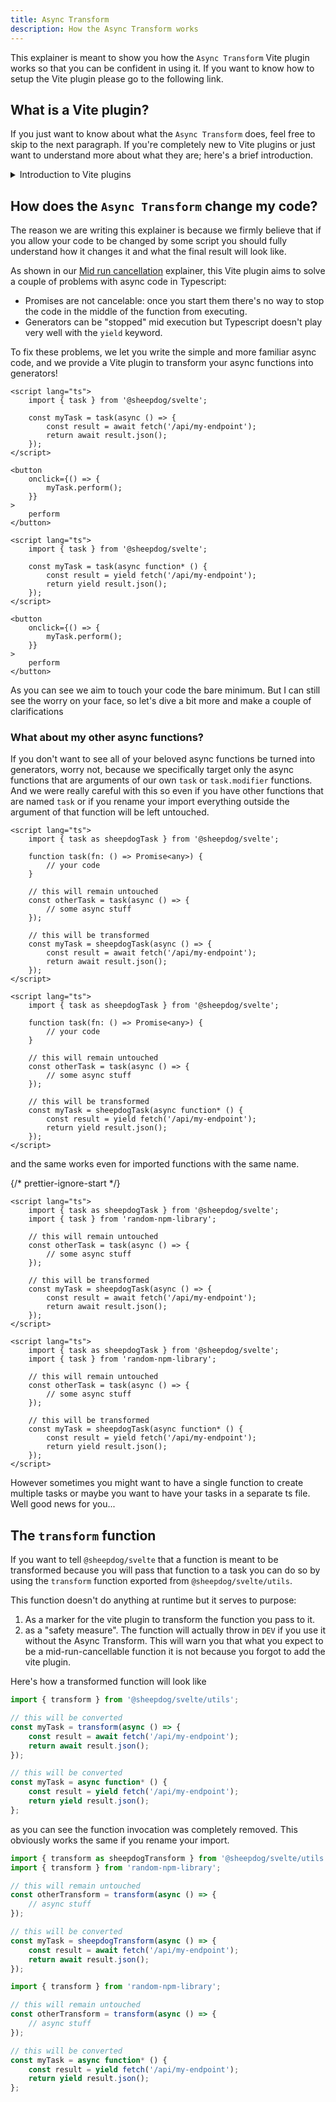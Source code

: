 ```yaml
---
title: Async Transform
description: How the Async Transform works
---
```



This explainer is meant to show you how the `Async Transform` Vite plugin works so that you can be
confident in using it. If you want to know how to setup the Vite plugin please go to the following
link.

<LinkCard
	href="/getting-started/installation/#setup-the-async-transform"
	title="Setup the Async Transform"
	description="Read the short guide about how to setup the Async Transform"
/>

## What is a Vite plugin?

If you just want to know about what the `Async Transform` does, feel free to skip to the next
paragraph. If you're completely new to Vite plugins or just want to understand more about what they
are; here's a brief introduction.

<details>
	<summary>Introduction to Vite plugins</summary>

    A Vite plugin is essentially a small bit of code with a series of methods that Vite will call
    sequentially during the dev and build script.

    Every function is called at a specific moment of the build and can affect it in different ways.

    Here's an example of a simple Vite plugin that is very similar to one in <BlankLink href="https://vitejs.dev/guide/api-plugin" body="their documentation" />

    <Code lang="ts" code={`

	// name is used during debug
	name: 'simple-transform',
	transform(src, fileName){
		// we only handle our custom file extension
		if(fileName.endsWith('.myext')){
			return {
				// we transform the text in our file
				// to JS
				code: myExtToJs(src),
				// if possible, return a sourcemap to allow for better debugging
				map: null,
			}
		}
	}
};
`}/>

In this case we handle our own custom file extension and compile that to JS but you can also use the
transform hook to change your JS.

    <Code lang="ts" code={`

	// name is used during debug
	name: 'remove-console-logs',
	transform(src){
		return {
			code: src.replaceAll(/console.log\(.+?\)/g, ""),
			map: null,
		}
	}
};
`}/>

This super simple plugin eliminates every instance of `console.log()` from your code.

<Aside type="caution">
	Don't use this anywhere. It's just a silly example and you should probably be a bit more nuanced
	than `replaceAll` if you want to remove logs from your code.
</Aside>

The gist of it is: you can do a lot of cool things with a Vite plugin and we decided to build the
Async Transform to make your life (hopefully) easier!

</details>

## How does the `Async Transform` change my code?

The reason we are writing this explainer is because we firmly believe that if you allow your code to
be changed by some script you should fully understand how it changes it and what the final result
will look like.

As shown in our [Mid run cancellation](/explainers/mid-run-cancellation) explainer, this Vite plugin
aims to solve a couple of problems with async code in Typescript:

- Promises are not cancelable: once you start them there's no way to stop the code in the middle of
  the function from executing.
- Generators can be "stopped" mid execution but Typescript doesn't play very well with the `yield`
  keyword.

To fix these problems, we let you write the simple and more familiar async code, and we provide a
Vite plugin to transform your async functions into generators!

<Tabs>

<TabItem label="Before">

```svelte
<script lang="ts">
	import { task } from '@sheepdog/svelte';

	const myTask = task(async () => {
		const result = await fetch('/api/my-endpoint');
		return await result.json();
	});
</script>

<button
	onclick={() => {
		myTask.perform();
	}}
>
	perform
</button>
```

</TabItem>

<TabItem label="After">

```svelte
<script lang="ts">
	import { task } from '@sheepdog/svelte';

	const myTask = task(async function* () {
		const result = yield fetch('/api/my-endpoint');
		return yield result.json();
	});
</script>

<button
	onclick={() => {
		myTask.perform();
	}}
>
	perform
</button>
```

</TabItem>

</Tabs>

As you can see we aim to touch your code the bare minimum. But I can still see the worry on your
face, so let's dive a bit more and make a couple of clarifications

### What about my other async functions?

If you don't want to see all of your beloved async functions be turned into generators, worry not,
because we specifically target only the async functions that are arguments of our own `task` or
`task.modifier` functions. And we were really careful with this so even if you have other functions
that are named `task` or if you rename your import everything outside the argument of that function
will be left untouched.

<Tabs>

<TabItem label="Before">

```svelte
<script lang="ts">
	import { task as sheepdogTask } from '@sheepdog/svelte';

	function task(fn: () => Promise<any>) {
		// your code
	}

	// this will remain untouched
	const otherTask = task(async () => {
		// some async stuff
	});

	// this will be transformed
	const myTask = sheepdogTask(async () => {
		const result = await fetch('/api/my-endpoint');
		return await result.json();
	});
</script>
```

</TabItem>

<TabItem label="After">

```svelte
<script lang="ts">
	import { task as sheepdogTask } from '@sheepdog/svelte';

	function task(fn: () => Promise<any>) {
		// your code
	}

	// this will remain untouched
	const otherTask = task(async () => {
		// some async stuff
	});

	// this will be transformed
	const myTask = sheepdogTask(async function* () {
		const result = yield fetch('/api/my-endpoint');
		return yield result.json();
	});
</script>
```

</TabItem>

</Tabs>

and the same works even for imported functions with the same name.

<Tabs>

<TabItem label="Before">

{/* prettier-ignore-start */}

```svelte
<script lang="ts">
	import { task as sheepdogTask } from '@sheepdog/svelte';
	import { task } from 'random-npm-library';

	// this will remain untouched
	const otherTask = task(async () => {
		// some async stuff
	});

	// this will be transformed
	const myTask = sheepdogTask(async () => {
		const result = await fetch('/api/my-endpoint');
		return await result.json();
	});
</script>
```

</TabItem>

<TabItem label="After">

```svelte
<script lang="ts">
	import { task as sheepdogTask } from '@sheepdog/svelte';
	import { task } from 'random-npm-library';

	// this will remain untouched
	const otherTask = task(async () => {
		// some async stuff
	});

	// this will be transformed
	const myTask = sheepdogTask(async function* () {
		const result = yield fetch('/api/my-endpoint');
		return yield result.json();
	});
</script>
```

</TabItem>

</Tabs>

However sometimes you might want to have a single function to create multiple tasks or maybe you
want to have your tasks in a separate ts file. Well good news for you...

## The `transform` function

If you want to tell `@sheepdog/svelte` that a function is meant to be transformed because you will
pass that function to a task you can do so by using the `transform` function exported from
`@sheepdog/svelte/utils`.

This function doesn't do anything at runtime but it serves to purpose:

1. As a marker for the vite plugin to transform the function you pass to it.
2. as a "safety measure". The function will actually throw in `DEV` if you use it without the Async
   Transform. This will warn you that what you expect to be a mid-run-cancellable function it is not
   because you forgot to add the vite plugin.

Here's how a transformed function will look like

<Tabs>

<TabItem label="Before">

```ts
import { transform } from '@sheepdog/svelte/utils';

// this will be converted
const myTask = transform(async () => {
	const result = await fetch('/api/my-endpoint');
	return await result.json();
});
```

</TabItem>

<TabItem label="After">

```ts
// this will be converted
const myTask = async function* () {
	const result = yield fetch('/api/my-endpoint');
	return yield result.json();
};
```

</TabItem>

</Tabs>

as you can see the function invocation was completely removed. This obviously works the same if you
rename your import.

<Tabs>

<TabItem label="Before">

```ts
import { transform as sheepdogTransform } from '@sheepdog/svelte/utils';
import { transform } from 'random-npm-library';

// this will remain untouched
const otherTransform = transform(async () => {
	// async stuff
});

// this will be converted
const myTask = sheepdogTransform(async () => {
	const result = await fetch('/api/my-endpoint');
	return await result.json();
});
```

</TabItem>

<TabItem label="After">

```ts
import { transform } from 'random-npm-library';

// this will remain untouched
const otherTransform = transform(async () => {
	// async stuff
});

// this will be converted
const myTask = async function* () {
	const result = yield fetch('/api/my-endpoint');
	return yield result.json();
};
```

</TabItem>

</Tabs>
